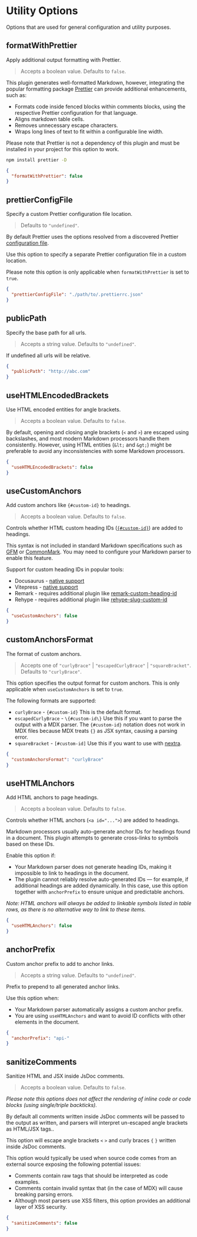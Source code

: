 
# Utility Options

Options that are used for general configuration and utility purposes.

## formatWithPrettier

<Callout emoji="💡">Apply additional output formatting with Prettier.</Callout>

> Accepts a boolean value. Defaults to `false`.

This plugin generates well-formatted Markdown, however, integrating the popular formatting package [Prettier](https://prettier.io/) can provide additional enhancements, such as:

- Formats code inside fenced blocks within comments blocks, using the respective Prettier configuration for that language.
- Aligns markdown table cells.
- Removes unnecessary escape characters.
- Wraps long lines of text to fit within a configurable line width.

Please note that Prettier is not a dependency of this plugin and must be installed in your project for this option to work.

```bash
npm install prettier -D
```

```json filename="typedoc.json"
{
  "formatWithPrettier": false
}
```

## prettierConfigFile

<Callout emoji="💡">
  Specify a custom Prettier configuration file location.
</Callout>

> Defaults to `"undefined"`.

By default Prettier uses the options resolved from a discovered Prettier [configuration file](https://prettier.io/docs/en/configuration.html).

Use this option to specify a separate Prettier configuration file in a custom location.

Please note this option is only applicable when `formatWithPrettier` is set to `true`.

```json filename="typedoc.json"
{
  "prettierConfigFile": "./path/to/.prettierrc.json"
}
```

## publicPath

<Callout emoji="💡">Specify the base path for all urls.</Callout>

> Accepts a string value. Defaults to `"undefined"`.

If undefined all urls will be relative.

```json filename="typedoc.json"
{
  "publicPath": "http://abc.com"
}
```

## useHTMLEncodedBrackets

<Callout emoji="💡">Use HTML encoded entities for angle brackets.</Callout>

> Accepts a boolean value. Defaults to `false`.

By default, opening and closing angle brackets (`<` and `>`) are escaped using backslashes, and most modern Markdown processors handle them consistently.
However, using HTML entities (`&lt;` and `&gt;`) might be preferable to avoid any inconsistencies with some Markdown processors.

```json filename="typedoc.json"
{
  "useHTMLEncodedBrackets": false
}
```

## useCustomAnchors

<Callout emoji="💡">Add custom anchors like `{#custom-id}` to headings.</Callout>

> Accepts a boolean value. Defaults to `false`.

Controls whether HTML custom heading IDs ([`{#custom-id}`](https://www.markdownguide.org/extended-syntax/#heading-ids)) are added to headings.

This syntax is not included in standard Markdown specifications such as [GFM](https://github.github.com/gfm/) or [CommonMark](https://spec.commonmark.org/). You may need to configure your Markdown parser to enable this feature.

Support for custom heading IDs in popular tools:

- Docusaurus - [native support](https://docusaurus.io/docs/3.7.0/markdown-features/toc#heading-ids)
- Vitepress - [native support](https://vitepress.dev/guide/markdown#custom-anchors)
- Remark - requires additional plugin like [remark-custom-heading-id](https://www.npmjs.com/package/remark-custom-heading-id)
- Rehype - requires additional plugin like [rehype-slug-custom-id](https://www.npmjs.com/package/rehype-slug-custom-id)

```json filename="typedoc.json"
{
  "useCustomAnchors": false
}
```

## customAnchorsFormat

<Callout emoji="💡">The format of custom anchors.</Callout>

> Accepts one of `"curlyBrace"` | `"escapedCurlyBrace"` | `"squareBracket"`. Defaults to `"curlyBrace"`.

This option specifies the output format for custom anchors. This is only
applicable when `useCustomAnchors` is set to `true`.

The following formats are supported:

- `curlyBrace` - `{#custom-id}` This is the default format.
- `escapedCurlyBrace` - `\{#custom-id\}` Use this if you want to parse the
  output with a MDX parser. The `{#custom-id}` notation does not work in MDX
  files because MDX treats `{}` as JSX syntax, causing a parsing error.
- `squareBracket` - `[#custom-id]` Use this if you want to use with
  [nextra](https://nextra.site/docs/guide/markdown#custom-heading-id).

```json filename="typedoc.json"
{
  "customAnchorsFormat": "curlyBrace"
}
```

## useHTMLAnchors

<Callout emoji="💡">Add HTML anchors to page headings.</Callout>

> Accepts a boolean value. Defaults to `false`.

Controls whether HTML anchors (`<a id="...">`) are added to headings.

Markdown processors usually auto-generate anchor IDs for headings found in a document.
This plugin attempts to generate cross-links to symbols based on these IDs.

Enable this option if:

- Your Markdown parser does not generate heading IDs, making it impossible to link to headings in the document.
- The plugin cannot reliably resolve auto-generated IDs — for example, if additional headings are added dynamically.
  In this case, use this option together with `anchorPrefix` to ensure unique and predictable anchors.

_Note: HTML anchors will always be added to linkable symbols listed in table rows,
as there is no alternative way to link to these items._

```json filename="typedoc.json"
{
  "useHTMLAnchors": false
}
```

## anchorPrefix

<Callout emoji="💡">Custom anchor prefix to add to anchor links.</Callout>

> Accepts a string value. Defaults to `"undefined"`.

Prefix to prepend to all generated anchor links.

Use this option when:

- Your Markdown parser automatically assigns a custom anchor prefix.
- You are using `useHTMLAnchors` and want to avoid ID conflicts with other elements in the document.

```json filename="typedoc.json"
{
  "anchorPrefix": "api-"
}
```

## sanitizeComments

<Callout emoji="💡">Sanitize HTML and JSX inside JsDoc comments.</Callout>

> Accepts a boolean value. Defaults to `false`.

_Please note this options does not affect the rendering of inline code or code blocks (using single/triple backticks)._

By default all comments written inside JsDoc comments will be passed to the output as written, and parsers will interpret un-escaped angle brackets as HTML/JSX tags..

This option will escape angle brackets `<` `>` and curly braces `{` `}` written inside JsDoc comments.

This option would typically be used when source code comes from an external source exposing the following potential issues:

- Comments contain raw tags that should be interpreted as code examples.
- Comments contain invalid syntax that (in the case of MDX) will cause breaking parsing errors.
- Although most parsers use XSS filters, this option provides an additional layer of XSS security.

```json filename="typedoc.json"
{
  "sanitizeComments": false
}
```
